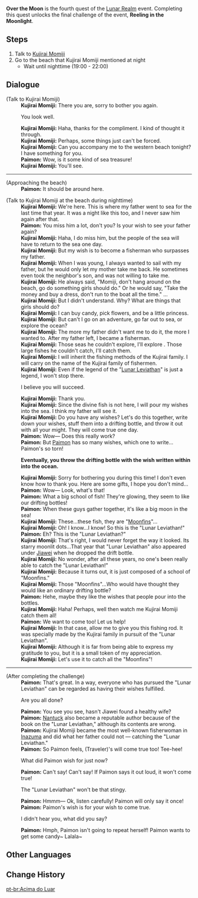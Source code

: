 {{Quest Infobox
|id            = 72663; 72668
|image         = Event Quest Over the Moon.png
|type          = World
|region        = Inazuma
|area          = Narukami Island
|event_name    = Lunar Realm
|summary       =
|prev          = By Thy Pale Beams I Solitary Rove
|next          = 
|startLocation = [[Narukami Island]], [[Inazuma]]
|characters    = Kujirai Momiji; Paimon; Traveler
|mora          = 10,000
|other         = {{Card|Adventurer's Experience|4}}{{Card|Moonstringer|rarity=4|1}}{{Card|Glowgrass Bait|20|rarity=2}}
}}
'''Over the Moon''' is the fourth quest of the [[Lunar Realm]] event. Completing this quest unlocks the final challenge of the event, '''Reeling in the Moonlight'''.

==Steps==
#Talk to [[Kujirai Momiji]]
#Go to the beach that Kujirai Momiji mentioned at night
#*Wait until nighttime (19:00 - 22:00)

==Dialogue==
{{Dialogue start}}
{{Quest Description| Kujirai Momiji invites you all over. She seems to have come to some conclusion...}}
;(Talk to Kujirai Momiji)
:'''Kujirai Momiji:''' There you are, sorry to bother you again.
:{{DIcon}} You look well.
:'''Kujirai Momiji:''' Haha, thanks for the compliment. I kind of thought it through.
:'''Kujirai Momiji:''' Perhaps, some things just can't be forced.
:'''Kujirai Momiji:''' Can you accompany me to the western beach tonight? I have something for you.
:'''Paimon:''' Wow, is it some kind of sea treasure!
:'''Kujirai Momiji:''' You'll see.
----
{{Quest Description|update| After the plan to draw out the Lunar Leviathan failed, [[Kujirai Momiji]] left the shore in frustration. But today, she has asked you to come and join her once more — has she got her head back in the game, or does she have something else planned?}}
;(Approaching the beach)
:'''Paimon:''' It should be around here.

;(Talk to Kujirai Momiji at the beach during nighttime)
:'''Kujirai Momiji:''' We're here. This is where my father went to sea for the last time that year. It was a night like this too, and I never saw him again after that.
:'''Paimon:''' You miss him a lot, don't you? Is your wish to see your father again?
:'''Kujirai Momiji:''' Haha, I do miss him, but the people of the sea will have to return to the sea one day.
:'''Kujirai Momiji:''' But my wish is to become a fisherman who surpasses my father.
:'''Kujirai Momiji:''' When I was young, I always wanted to sail with my father, but he would only let my mother take me back. He sometimes even took the neighbor's son, and was not willing to take me.
:'''Kujirai Momiji:''' He always said, "Momiji, don't hang around on the beach, go do something girls should do." Or he would say, "Take the money and buy a dress, don't run to the boat all the time." ...
:'''Kujirai Momiji:''' But I didn't understand. Why? What are things that girls should do?
:'''Kujirai Momiji:''' I can buy candy, pick flowers, and be a little princess.
:'''Kujirai Momiji:''' But can't I go on an adventure, go far out to sea, or explore the ocean?
:'''Kujirai Momiji:''' The more my father didn't want me to do it, the more I wanted to. After my father left, I became a fisherman.
:'''Kujirai Momiji:''' Those seas he couldn't explore, I'll explore {{sic|then}}. Those large fishes he couldn't catch, I'll catch them.
:'''Kujirai Momiji:''' I will inherit the fishing methods of the Kujirai family. I will carry on the name of the Kujirai family of fishermen.
:'''Kujirai Momiji:''' Even if the legend of the "[[Lunar Leviathan]]" is just a legend, I won't stop there.
:{{DIcon}} I believe you will succeed.
:'''Kujirai Momiji:''' Thank you.
:'''Kujirai Momiji:''' Since the divine fish is not here, I will pour my wishes into the sea. I think my father will see it.
:'''Kujirai Momiji:''' Do you have any wishes? Let's do this together, write down your wishes, stuff them into a drifting bottle, and throw it out with all your might. They will come true one day.
:'''Paimon:''' Wow&mdash; Does this really work?
:'''Paimon:''' But [[Paimon]] has so many wishes, which one to write... Paimon's so torn!

:'''Eventually, you throw the drifting bottle with the wish written within into the ocean.'''

:'''Kujirai Momiji:''' Sorry for bothering you during this time! I don't even know how to thank you. Here are some gifts, I hope you don't mind...
:'''Paimon:''' Wow&mdash; Look, what's that!
:'''Paimon:''' What a big school of fish! They're glowing, they seem to like our drifting bottles!
:'''Paimon:''' When these guys gather together, it's like a big moon in the sea!
:'''Kujirai Momiji:''' These...these fish, they are "[[Moonfin]]s"...
:'''Kujirai Momiji:''' Oh! I know...I know! So this is the "Lunar Leviathan!"
:'''Paimon:''' Eh? This is the "Lunar Leviathan?"
:'''Kujirai Momiji:''' That's right, I would never forget the way it looked. Its starry moonlit dots...That year that "Lunar Leviathan" also appeared under [[Jiawei]] when he dropped the drift bottle.
:'''Kujirai Momiji:''' No wonder, after all these years, no one's been really able to catch the "Lunar Leviathan!"
:'''Kujirai Momiji:''' Because it turns out, it is just composed of a school of "Moonfins."
:'''Kujirai Momiji:''' Those "Moonfins"...Who would have thought they would like an ordinary drifting bottle?
:'''Paimon:''' Hehe, maybe they like the wishes that people pour into the bottles.
:'''Kujirai Momiji:''' Haha! Perhaps, well then watch me Kujirai Momiji catch them all!
:'''Paimon:''' We want to come too! Let us help!
:'''Kujirai Momiji:''' In that case, allow me to give you this fishing rod. It was specially made by the Kujirai family in pursuit of the "Lunar Leviathan".
:'''Kujirai Momiji:''' Although it is far from being able to express my gratitude to you, but it is a small token of my appreciation.
:'''Kujirai Momiji:''' Let's use it to catch all the "Moonfins"!
----
;(After completing the challenge)
:'''Paimon:''' That's great. In a way, everyone who has pursued the "Lunar Leviathan" can be regarded as having their wishes fulfilled.
:{{DIcon}} Are you all done?
:'''Paimon:''' You see you see, hasn't Jiawei found a healthy wife?
:'''Paimon:''' [[Nantuck]] also became a reputable author because of the book on the "Lunar Leviathan," although its contents are wrong.
:'''Paimon:''' Kujirai Momiji became the most well-known fisherwoman in [[Inazuma]] and did what her father could not &mdash; catching the "Lunar Leviathan."
:'''Paimon:''' So Paimon feels, (Traveler)'s will come true too! Tee-hee!
:{{DIcon}} What did Paimon wish for just now?
:'''Paimon:''' Can't say! Can't say! If Paimon says it out loud, it won't come true!
:{{DIcon}} The "Lunar Leviathan" won't be that stingy.
:'''Paimon:''' Hmmm&mdash; Ok, listen carefully! Paimon will only say it once!
:'''Paimon:''' Paimon's wish is for your wish to come true.
:{{DIcon}} I didn't hear you, what did you say?
:'''Paimon:''' Hmph, Paimon isn't going to repeat herself! Paimon wants to get some candy~ Lalala~
{{Dialogue end}}

==Other Languages==
{{Other Languages
|en      = Over the Moon
|zhs     = 月盈之刻
|zhs_rm  = Yuè Yíng zhī Kè
|zht     = 月盈之刻
|zht_rm  = Yuè Yíng zhī Kè
|zh_tl   = Moment of the Full Moon
|ja      = 盈月の刻
|ja_rm   = Eigetsu no Toki
|ja_tl   = Time of the Full Moon
|ko      = 만월의 순간
|ko_rm   = 
|ko_tl   = 
|es      = Plenilunio
|es_tl   = 
|fr      = Pleine lune
|fr_tl   = Full Moon
|ru      = За луной
|ru_tl   = Over the Moon
|th      = เหนือแสงแห่งจันทรา
|th_rm   = 
|th_tl   = 
|vi      = {{tt|Thời Khắc|时刻}} Trăng Tròn
|vi_tl   = Full Moon Moment
|de      = Über dem Mond
|de_tl   = Over the Moon
|id      = Mengejar Rembulan
|id_tl   = Chasing the Moon
|pt      = Acima do Luar
|pt_tl   = 
}}

==Change History==
{{Change History|2.1}}
[[pt-br:Acima do Luar]]